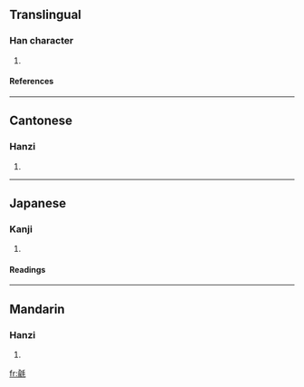 ==Translingual==
===Han character===
{{Han char|rn=82|rad=毛|as=09|sn=13|four=8221<sub>4</sub>|canj=人弓竹手山 (ONHQU)}}
# {{defn|Han|sort=毛09}}
====References====
{{Han ref|kx=0594.380|dkj=16896|dj=0986.310|hdz=32002.060|uh=6BF9|ud=27641|bh=DE40|bd=56896}}

----
==Cantonese==
===Hanzi===
{{yue-hanzi|jyut=|y=yu4}}
# {{defn|Cantonese}}

----
==Japanese==
===Kanji===
{{ja-kanji|grade=|rs=毛09}}
# {{defn|Japanese}} 
====Readings====
{{ja-readings|on=[[ゆ]] (yu), [[す]] (su), [[じゅ]] (ju)|kun=[[けむしろ]] (kemushiro)}}

----
==Mandarin==
===Hanzi===
{{cmn-hanzi|pin=[[shū]] (shu1), [[yū]] (yu1), [[yú]] (yu2)|wg=shu<sup>1</sup>, yü<sup>1</sup>, yü<sup>2</sup>}}
# {{defn|Mandarin}}

[[fr:毹]]